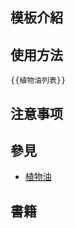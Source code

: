 <includeonly><!-- 在這裡加入模板的保護標識 --></includeonly><noinclude>{{template doc page viewed directly}}</noinclude>
<!-- 在本行下編輯模板說明 -->
== 模板介紹 ==

== 使用方法 ==
<pre>
{{植物油列表}}
</pre>

== 注意事项 ==

== 參見 ==
* [[植物油]]

== 書籍 ==


<includeonly>
<!-- 本行下加入模板的分類 -->

<!-- 本行下加入模板的跨語言鏈接 -->

</includeonly>